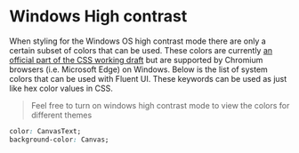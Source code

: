 
<Meta title="Theme/Windows High Contrast" />

# Windows High contrast

When styling for the Windows OS high contrast mode there are only a certain subset of colors that can be used. These
colors are currently [an official part of the CSS working draft](https://www.w3.org/TR/css-color-4/#css-system-colors)
but are supported by Chromium browsers (i.e. Microsoft Edge) on Windows. Below is the list of system colors that
can be used with Fluent UI. These keywords can be used as just like hex color values in CSS.

> Feel free to turn on windows high contrast mode to view the colors for different themes

```css
color: CanvasText;
background-color: Canvas;
```

<HighContrastColors />
